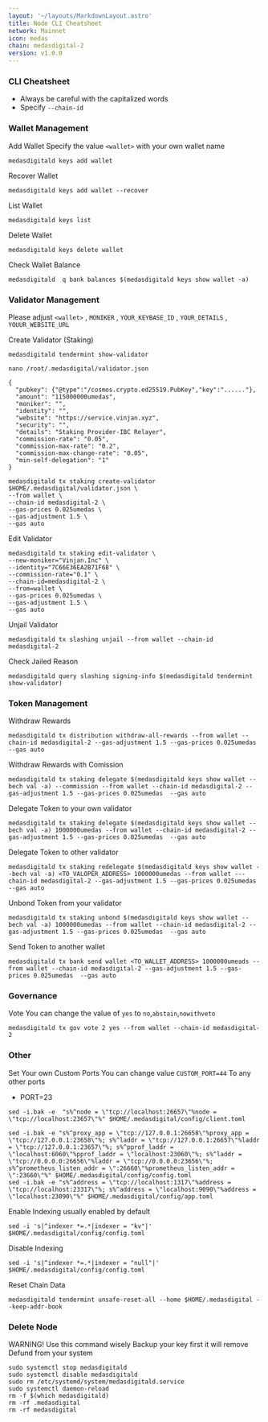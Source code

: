 ```yaml
---
layout: '~/layouts/MarkdownLayout.astro'
title: Node CLI Cheatsheet
network: Mainnet
icon: medas
chain: medasdigital-2
version: v1.0.0
---
```


### CLI Cheatsheet

- Always be careful with the capitalized words
- Specify `--chain-id`

### Wallet Management

Add Wallet
Specify the value `<wallet>` with your own wallet name

```
medasdigitald keys add wallet
```

Recover Wallet
```
medasdigitald keys add wallet --recover
```

List Wallet
```
medasdigitald keys list
```

Delete Wallet
```
medasdigitald keys delete wallet
```

Check Wallet Balance
```
medasdigitald  q bank balances $(medasdigitald keys show wallet -a)
```

### Validator Management

Please adjust `<wallet>` , `MONIKER` , `YOUR_KEYBASE_ID` , `YOUR_DETAILS` , `YOUUR_WEBSITE_URL`

Create Validator (Staking)
```
medasdigitald tendermint show-validator
```
```
nano /root/.medasdigital/validator.json
```
```
{
  "pubkey": {"@type":"/cosmos.crypto.ed25519.PubKey","key":"......"},
  "amount": "115000000umedas",
  "moniker": "",
  "identity": "",
  "website": "https://service.vinjan.xyz",
  "security": "",
  "details": "Staking Provider-IBC Relayer",
  "commission-rate": "0.05",
  "commission-max-rate": "0.2",
  "commission-max-change-rate": "0.05",
  "min-self-delegation": "1"
}
```
```
medasdigitald tx staking create-validator $HOME/.medasdigital/validator.json \
--from wallet \
--chain-id medasdigital-2 \
--gas-prices 0.025umedas \
--gas-adjustment 1.5 \
--gas auto
```

Edit Validator
```
medasdigitald tx staking edit-validator \
--new-moniker="Vinjan.Inc" \
--identity="7C66E36EA2B71F68" \
--commission-rate="0.1" \
--chain-id=medasdigital-2 \
--from=wallet \
--gas-prices 0.025umedas \
--gas-adjustment 1.5 \
--gas auto
```


Unjail Validator
```
medasdigitald tx slashing unjail --from wallet --chain-id medasdigital-2
```

Check Jailed Reason
```
medasdigitald query slashing signing-info $(medasdigitald tendermint show-validator)
```

### Token Management

Withdraw Rewards
```
medasdigitald tx distribution withdraw-all-rewards --from wallet --chain-id medasdigital-2 --gas-adjustment 1.5 --gas-prices 0.025umedas  --gas auto
```

Withdraw Rewards with Comission
```
medasdigitald tx staking delegate $(medasdigitald keys show wallet --bech val -a) --commission --from wallet --chain-id medasdigital-2 --gas-adjustment 1.5 --gas-prices 0.025umedas  --gas auto
```

Delegate Token to your own validator
```
medasdigitald tx staking delegate $(medasdigitald keys show wallet --bech val -a) 1000000umedas --from wallet --chain-id medasdigital-2 --gas-adjustment 1.5 --gas-prices 0.025umedas  --gas auto
```

Delegate Token to other validator
```
medasdigitald tx staking redelegate $(medasdigitald keys show wallet --bech val -a) <TO_VALOPER_ADDRESS> 1000000umedas --from wallet ---chain-id medasdigital-2 --gas-adjustment 1.5 --gas-prices 0.025umedas  --gas auto
```

Unbond Token from your validator
```
medasdigitald tx staking unbond $(medasdigitald keys show wallet --bech val -a) 1000000umedas --from wallet --chain-id medasdigital-2 --gas-adjustment 1.5 --gas-prices 0.025umedas  --gas auto
```

Send Token to another wallet
```
medasdigitald tx bank send wallet <TO_WALLET_ADDRESS> 1000000umeads --from wallet --chain-id medasdigital-2 --gas-adjustment 1.5 --gas-prices 0.025umedas  --gas auto
```

### Governance 

Vote
You can change the value of `yes` to `no`,`abstain`,`nowithveto`

```
medasdigitald tx gov vote 2 yes --from wallet --chain-id medasdigital-2
```

### Other

Set Your own Custom Ports
You can change value `CUSTOM_PORT=44` To any other ports

- PORT=23
```  
sed -i.bak -e  "s%^node = \"tcp://localhost:26657\"%node = \"tcp://localhost:23657\"%" $HOME/.medasdigital/config/client.toml
```
```
sed -i.bak -e "s%^proxy_app = \"tcp://127.0.0.1:26658\"%proxy_app = \"tcp://127.0.0.1:23658\"%; s%^laddr = \"tcp://127.0.0.1:26657\"%laddr = \"tcp://127.0.0.1:23657\"%; s%^pprof_laddr = \"localhost:6060\"%pprof_laddr = \"localhost:23060\"%; s%^laddr = \"tcp://0.0.0.0:26656\"%laddr = \"tcp://0.0.0.0:23656\"%; s%^prometheus_listen_addr = \":26660\"%prometheus_listen_addr = \":23660\"%" $HOME/.medasdigital/config/config.toml
sed -i.bak -e "s%^address = \"tcp://localhost:1317\"%address = \"tcp://localhost:23317\"%; s%^address = \"localhost:9090\"%address = \"localhost:23090\"%" $HOME/.medasdigital/config/app.toml
```

Enable Indexing usually enabled by default
```
sed -i 's|^indexer *=.*|indexer = "kv"|' $HOME/.medasdigital/config/config.toml
```

Disable Indexing
```
sed -i 's|^indexer *=.*|indexer = "null"|' $HOME/.medasdigital/config/config.toml
```

Reset Chain Data
```
medasdigitald tendermint unsafe-reset-all --home $HOME/.medasdigital --keep-addr-book
```

### Delete Node

WARNING! Use this command wisely 
Backup your key first it will remove Defund from your system

```
sudo systemctl stop medasdigitald
sudo systemctl disable medasdigitald
sudo rm /etc/systemd/system/medasdigitald.service
sudo systemctl daemon-reload
rm -f $(which medasdigitald)
rm -rf .medasdigital
rm -rf medasdigital
```
